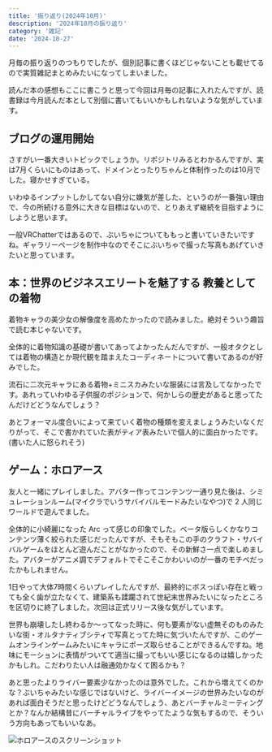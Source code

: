 ```yaml
---
title: '振り返り(2024年10月)'
description: '2024年10月の振り返り'
category: '雑記'
date: '2024-10-27'
---
```


月毎の振り返りのつもりでしたが、個別記事に書くほどじゃないことも載せてるので実質雑記まとめみたいになってしまいました。

読んだ本の感想もここに書こうと思って今回は月毎の記事に入れたんですが、読書録は今月読んだ本として別個に書いてもいいかもしれないような気がしています。

## ブログの運用開始
さすがい一番大きいトピックでしょうか。リポジトリみるとわかるんですが、実は7月くらいにものはあって、ドメインとったりちゃんと体制作ったのは10月でした。寝かせすぎている。

いわゆるインプットしかしてない自分に嫌気が差した、というのが一番強い理由で、今の所続ける意外に大きな目標はないので、とりあえず継続を目指すようにしようと思います。

一般VRChatterではあるので、ぶいちゃについてももっと書いていきたいですね。ギャラリーページを制作中なのでそこにぶいちゃで撮った写真もあげていきたいと思っています。

## 本：世界のビジネスエリートを魅了する 教養としての着物
着物キャラの美少女の解像度を高めたかったので読みました。絶対そういう趣旨で読む本じゃないです。

全体的に着物知識の基礎が書いてあってよかったんだんですが、一般オタクとしては着物の構造とか現代観を踏まえたコーディネートについて書いてあるのが好みでした。

流石に二次元キャラにある着物+ミニスカみたいな服装には言及してなかったです。あれっていわゆる子供服のポジションで、何かしらの歴史があると思ってたんだけどどうなんでしょう？

あとフォーマル度合いによって来ていく着物の種類を変えましょうみたいなくだりがって、そこで書かれていた表がティア表みたいで個人的に面白かったです。(書いた人に怒られそう)

## ゲーム：ホロアース
友人と一緒にプレイしました。アバター作ってコンテンツ一通り見た後は、シミュレーションルーム(マイクラでいうサバイバルモードみたいなやつ)で 2 人同じワールドで遊んでました。

全体的に小綺麗になった Arc って感じの印象でした。ベータ版らしくかなりコンテンツ薄く絞られた感じだったんですが、そもそもこの手のクラフト・サバイバルゲームをほとんど遊んだことがなかったので、その新鮮さ一点で楽しめました。アバターがアニメ調でデフォルトでそこそこかわいいのが一番のモチベだったかもしれません。

1日やって大体7時間くらいプレイしたんですが、最終的にボスっぽい存在と戦っても全く歯が立たなくて、建築系も蹂躙されて世紀末世界みたいになったところを区切りに終了しました。次回は正式リリース後な気がしています。

世界も崩壊したし終わるか〜ってなった時に、何も要素がない虚無そのものみたいな街・オルタナティブシティで写真とってた時に気づいたんですが、このゲームオンラインゲームみたいにキャラにポーズ取らせることができるんですね。地味にモーションに表情がついてて適当に撮ってもいい感じになるのは嬉しかったかもしれ。こだわりたい人は融通効かなくて困るかも？

あと思ったよりライバー要素少なかったのは意外でした。これから増えてくのかな？ぶいちゃみたいな感じではないけど、ライバーイメージの世界みたいなのがあれば面白そうだと思ったけどどうなんでしょう、あとバーチャルミーティングとか？なんか結構昔にバーチャルライブをやってたような気もするので、そういう方向もあってもいいなあ。

![ホロアースのスクリーンショット](https://r2.nanahayui.com/241027-01.png "ホロアースのスクリーンショット")
